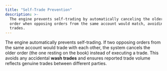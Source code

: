 ```yaml
---
title: "Self-Trade Prevention"
description: >-
  The engine prevents self-trading by automatically canceling the older resting
  order when opposing orders from the same account would match, avoiding wash
  trades.
---
```


The engine automatically prevents self-trading. If two opposing orders from the same account would trade with each other, the system cancels the older order (the one resting on the book) instead of executing a trade. This avoids any accidental **wash trades** and ensures reported trade volume reflects genuine trades between different parties.
